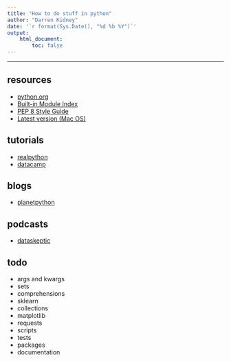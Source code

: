 ```yaml
---
title: "How to do stuff in python"
author: "Darren Kidney"
date: '`r format(Sys.Date(), "%d %b %Y")`'
output:
    html_document:
        toc: false
---
```


*********************************************************************

## resources

* [python.org](https://www.python.org/)  
* [Built-in Module Index](https://docs.python.org/3/py-modindex.html)  
* [PEP 8 Style Guide](https://www.python.org/dev/peps/pep-0008/)  
* [Latest version (Mac OS)](https://www.python.org/downloads/mac-osx/)  

## tutorials

* [realpython](https://realpython.com/)  
* [datacamp](https://www.datacamp.com/community/tutorials?tag=python)  

## blogs

* [planetpython](https://planetpython.org/titles_only.html)  

## podcasts

* [dataskeptic](https://dataskeptic.com/)  

## todo

* args and kwargs
* sets
* comprehensions
* sklearn
* collections
* matplotlib
* requests
* scripts
* tests
* packages
* documentation
